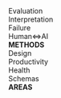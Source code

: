 ```{=html}
<div class="grid ri-grid">
<div class="perspective">
  <div class='resint_card-container spread'>
    <div class='resint_card resint_card-resint_card1'>
      <div class='resint_card__face resint_card__face--top'>
        <span class='resint_card__value'>
          Evaluation
        </span>
      </div>
    </div>
    <div class='resint_card resint_card-resint_card2'>
      <div class='resint_card__face resint_card__face--top'>
        <span class='resint_card__value'>
          Interpretation
        </span>
      </div>
    </div>
    <div class='resint_card resint_card-resint_card3'>
      <div class='resint_card__face resint_card__face--top'>
        <span class='resint_card__value'>
          Failure
        </span>
      </div>
    </div>
    <div class='resint_card resint_card-resint_card4'>
      <div class='resint_card__face resint_card__face--top'>
        <span class='resint_card__value'>
          Human⇔AI
        </span>
      </div>
    <div class='resint_card__face resint_card__face--top card4_category'>
        <span class='resint_card__value'>
          <b>METHODS</b>
        </span>
      </div>
    </div>
  </div>
</div>
<div class="perspective">
  <div class='resint_card-container spread'>
    <div class='resint_card resint_card-resint_card1'>
      <div class='resint_card__face resint_card__face--top'>
        <span class='resint_card__value'>
          Design
        </span>
      </div>
    </div>
    <div class='resint_card resint_card-resint_card2'>
      <div class='resint_card__face resint_card__face--top'>
        <span class='resint_card__value'>
          Productivity
        </span>
      </div>
    </div>
    <div class='resint_card resint_card-resint_card3'>
      <div class='resint_card__face resint_card__face--top'>
        <span class='resint_card__value'>
          Health
        </span>
      </div>
    </div>
    <div class='resint_card resint_card-resint_card4'>
      <div class='resint_card__face resint_card__face--top'>
        <span class='resint_card__value'>
          Schemas
        </span>
      </div>
      <div class='resint_card__face resint_card__face--top card4_category'>
        <span class='resint_card__value'>
          <b>AREAS</b>
        </span>
      </div>
    </div>
  </div>
</div>
</div>
```